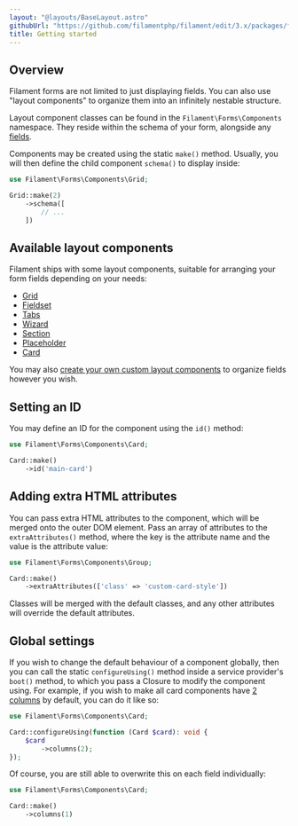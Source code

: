 ```yaml
---
layout: "@layouts/BaseLayout.astro"
githubUrl: "https://github.com/filamentphp/filament/edit/3.x/packages/forms/docs/04-layout/01-getting-started.md"
title: Getting started
---
```


## Overview

Filament forms are not limited to just displaying fields. You can also use "layout components" to organize them into an infinitely nestable structure.

Layout component classes can be found in the `Filament\Forms\Components` namespace. They reside within the schema of your form, alongside any [fields](fields/getting-started).

Components may be created using the static `make()` method. Usually, you will then define the child component `schema()` to display inside:

```php
use Filament\Forms\Components\Grid;

Grid::make(2)
    ->schema([
        // ...
    ])
```

## Available layout components

Filament ships with some layout components, suitable for arranging your form fields depending on your needs:

- [Grid](grid)
- [Fieldset](fieldset)
- [Tabs](tabs)
- [Wizard](wizard)
- [Section](section)
- [Placeholder](placeholder)
- [Card](card)

You may also [create your own custom layout components](custom) to organize fields however you wish.

## Setting an ID

You may define an ID for the component using the `id()` method:

```php
use Filament\Forms\Components\Card;

Card::make()
    ->id('main-card')
```

## Adding extra HTML attributes

You can pass extra HTML attributes to the component, which will be merged onto the outer DOM element. Pass an array of attributes to the `extraAttributes()` method, where the key is the attribute name and the value is the attribute value:

```php
use Filament\Forms\Components\Group;

Card::make()
    ->extraAttributes(['class' => 'custom-card-style'])
```

Classes will be merged with the default classes, and any other attributes will override the default attributes.

## Global settings

If you wish to change the default behaviour of a component globally, then you can call the static `configureUsing()` method inside a service provider's `boot()` method, to which you pass a Closure to modify the component using. For example, if you wish to make all card components have [2 columns](grid) by default, you can do it like so:

```php
use Filament\Forms\Components\Card;

Card::configureUsing(function (Card $card): void {
    $card
        ->columns(2);
});
```

Of course, you are still able to overwrite this on each field individually:

```php
use Filament\Forms\Components\Card;

Card::make()
    ->columns(1)
```
